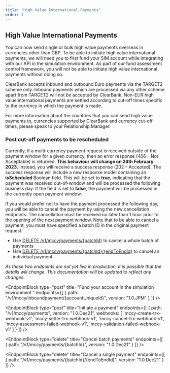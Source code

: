 ```yaml
---
title: "High Value International Payments"
order: 1
---
```



## High Value International Payments

You can now send single or bulk high value payments overseas in currencies other than GBP. To be able to initiate high value international payments, we will need you to first fund your SIM account  while integrating with our API in the simulation environment. As part of our fund assessment control framework, you will not be able to initiate high value international payments without doing so.

ClearBank accepts inbound and outbound Euro payments via the TARGET2 scheme only. Inbound payments which are processed via any other scheme apart from TARGET2 will not be accepted by ClearBank. Non-EUR high value international payments are settled according to cut-off times specific to the currency in which the payment is made.

For more information about the countries that you can send high value payments to, currencies supported by ClearBank and currency cut-off times, please speak to your Relationship Manager.

### Post cut-off payments to be rescheduled
Currently, if a multi-currency payment request is received outside of the payment window for a given currency, then an error response (406 – Not Acceptable) is returned. **This behaviour will change on 28th February 2023.** Instead, you will receive a success response (202 – Accepted). The success response will include a new response model containing an **isScheduled** Boolean field. This will be set to **true**, indicating that the payment was received out-of-window and will be processed the following business day. If the field is set to **false**, the payment will be processed in the currently open payment window.

If you would prefer not to have the payment processed the following day, you will be able to cancel the payment by using the new cancellation endpoints. The cancellation must be received no later than 1 hour prior to the opening of the next payment window. Note that to be able to cancel a payment, you must have specified a batch ID in the original payment request.

* Use [DELETE /v1/mccy/payments/{batchId}](#cancel-batch-payments) to cancel a whole batch of payments
*	Use [DELETE /v1/mccy/payments/{batchId}/{endToEndId}](#cancel-a-single-payment) to cancel an individual payment

*As these two endpoints are not yet live in production, it is possible that the details will change. This documentation will be updated to reflect any changes.*

<EndpointBlock
  type="post"
  title="Fund your account in the simulation environment "
  endpoints={[
    {
      path: "/v1/mccy/inboundpayment/{accountUniqueId}",
      version: "1.0.JPM"
    }
  ]}
/>

<EndpointBlock
  type="post"
  title="Initiate a payment"
  endpoints={[
    {
      path: "/v1/mccy/payments",
      version: "1.0.Dec21",
      webhooks: [
        'mccy-create-trx-webhook-v1',
        'mccy-settle-trx-webhook-v1',
        'mccy-cancel-trx-webhook-v1',
        'mccy-assessment-failed-webhook-v1',
        'mccy-validation-failed-webhook-v1'
      ]
    }
  ]}
/>

<EndpointBlock
  type="delete"
  title="Cancel batch payments"
  endpoints={[
    {
      path: "/v1/mccy/payments/{batchId}",
      version: "1.0.Dec21"
    }
  ]}
/>

<EndpointBlock
  type="delete"
  title="Cancel a single payment"
  endpoints={[
    {
      path: "/v1/mccy/payments/{batchId}/{endToEndId}",
      version: "1.0.Dec21"
    }
  ]}
/>
